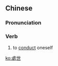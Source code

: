 {{also|处世}}
==Chinese==
{{zh-forms|s=处世}}

===Pronunciation===
{{zh-pron
|m=chǔshì
|c=cyu2 sai3
|h=pfs=chhú-sṳ
|mn=chhú-sè
|cat=v
}}

===Verb===
{{zh-verb}}

# to [[conduct]] oneself {{gloss|in society}}

[[ko:處世]]